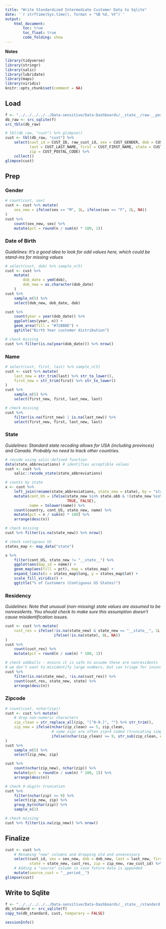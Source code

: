 ```yaml
---
title: "Write Standardized Intermediate Customer Data to Sqlite"
date: '`r strftime(Sys.time(), format = "%B %d, %Y")`'
output: 
    html_document:
        toc: true
        toc_float: true
        code_folding: show
---
```


**Notes**


```r
library(tidyverse)
library(stringr)
library(salic)
library(lubridate)
library(maps)
library(viridis)
knitr::opts_chunk$set(comment = NA)
```


## Load

```r
f <- "../../../../../Data-sensitive/Data-Dashboards/__state__/raw-__period__.sqlite3"
db_raw <- src_sqlite(f)
src_tbls(db_raw)
```

```r
# tbl(db_raw, "cust") %>% glimpse()
cust <- tbl(db_raw, "cust") %>% 
    select(cust_id = CUST_ID, raw_cust_id, sex = CUST_GENDER, dob = CUST_BIRTH_DATE,
           last = CUST_LAST_NAME, first = CUST_FIRST_NAME, state = CUST_STATE,
           zip = CUST_POSTAL_CODE) %>%
    collect()
glimpse(cust)
```


## Prep

### Gender

```r
# count(cust, sex)
cust <- cust %>% mutate(
    sex_new = ifelse(sex == "M", 1L, ifelse(sex == "F", 2L, NA))
)
cust %>%
    count(sex_new, sex) %>%
    mutate(pct = round(n / sum(n) * 100, 1))
```


### Date of Birth

*Guidelines: It's a good idea to look for odd values here, which could be stand-ins for missing values*

```r
# select(cust, dob) %>% sample_n(5)
cust <- cust %>%
    mutate(
        dob_date = ymd(dob),
        dob_new = as.character(dob_date)
    )
cust %>%
    sample_n(5) %>%
    select(dob_new, dob_date, dob)

cust %>%
    count(year = year(dob_date)) %>%
    ggplot(aes(year, n)) +
    geom_area(fill = "#728B8E") +
    ggtitle("Birth Year customer distribution")

# check missing
cust %>% filter(is.na(year(dob_date))) %>% nrow()
```


### Name

```r
# select(cust, first, last) %>% sample_n(5)
cust <- cust %>% mutate(
    last_new = str_trim(last) %>% str_to_lower(),
    first_new = str_trim(first) %>% str_to_lower()
)
cust %>%
    sample_n(5) %>%
    select(first_new, first, last_new, last)

# check missing
cust %>%
    filter(is.na(first_new) | is.na(last_new)) %>%
    select(first_new, first, last_new, last)
```


### State

*Guidelines: Standard state recoding allows for USA (including provinces) and Canada. Probably no need to track other countries.*

```r
# recode using salic-defined function
data(state_abbreviations) # identifies acceptible values
cust <- cust %>%
    salic::recode_state(state_abbreviations)

# counts by state
x <- cust %>%
    left_join(rename(state_abbreviations, state_new = state), by = "state_new") %>%
    mutate(cont_US = ifelse(state_new %in% state.abb & !(state_new %in% c("AK", "HI")), 
                            TRUE, FALSE),
           name = tolower(name)) %>%
    count(country, cont_US, state_new, name) %>%
    mutate(pct = n / sum(n) * 100) %>%
    arrange(desc(n))

# check missing
cust %>% filter(is.na(state_new)) %>% nrow()
```

```r
# check contiguous US
states_map <- map_data("state")

x %>%
    filter(cont_US, state_new != "__state__") %>%
    ggplot(aes(map_id = name)) +
    geom_map(aes(fill = pct), map = states_map) +
    expand_limits(x = states_map$long, y = states_map$lat) +
    scale_fill_viridis() +
    ggtitle("% of Customers (Contiguous US States)")
```


### Residency

*Guidelines: Note that unusual (non-missing) state values are assumed to be nonresidents. You should check to make sure this assumption doesn't cause misidentification issues.*

```r
cust <- cust %>% mutate(
    cust_res = ifelse(!is.na(state_new) & state_new == "__state__", 1L,  
                      ifelse(!is.na(state), 0L, NA))
)
cust %>%
    count(cust_res) %>%
    mutate(pct = round(n / sum(n) * 100, 1))

# check oddballs - ensure it is safe to assume these are nonresidents
# we don't want to misidentify large numbers, but can triage for inconsequential amounts
cust %>%
    filter(is.na(state_new), !is.na(cust_res)) %>%
    count(cust_res, state_new, state) %>%
    arrange(desc(n))
```


### Zipcode

```r
# count(cust, nchar(zip))
cust <- cust %>% mutate(
    # drop non-numeric characters
    zip_clean = str_replace_all(zip, "[^0-9.]", "") %>% str_trim(),  
    zip_new = ifelse(nchar(zip_clean) == 5, zip_clean,
                     # some zips are often zip+4 coded (truncating simplifies things)
                     ifelse(nchar(zip_clean) >= 9, str_sub(zip_clean, end = 5), NA))
)
cust %>%
    sample_n(5) %>%
    select(zip_new, zip)

cust %>%
    count(nchar(zip_new), nchar(zip)) %>%
    mutate(pct = round(n / sum(n) * 100, 1)) %>%
    arrange(desc(n))

# check 9-digit+ truncation
cust %>%
    filter(nchar(zip) >= 9) %>%
    select(zip_new, zip) %>%
    group_by(nchar(zip)) %>%
    sample_n(2)

# check missing
cust %>% filter(is.na(zip_new)) %>% nrow()
```


## Finalize

```r
cust <- cust %>% 
    # Renaming "new" columns and dropping old and unnecessary
    select(cust_id, sex = sex_new, dob = dob_new, last = last_new, first = first_new,
           state = state_new, cust_res, zip = zip_new, raw_cust_id) %>%
    # Adding a "source" column in case future data is appended
    mutate(source_cust = "__period__")
glimpse(cust)
```


## Write to Sqlite

```r
f <- "../../../../../Data-sensitive/Data-Dashboards/__state__/standard.sqlite3"
db_standard <- src_sqlite(f)
copy_to(db_standard, cust, temporary = FALSE)
```


```r
sessionInfo()
```

